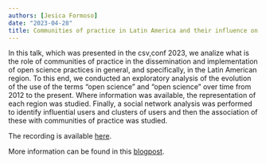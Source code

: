 ```yaml
---
authors: [Jesica Formoso]
date: "2023-04-28"
title: Communities of practice in Latin America and their influence on the dissemination of open science
---
```


In this talk, which was presented in the csv,conf 2023, we analize what is the role of communities of practice in the dissemination and implementation of open science practices in general, and specifically, in the Latin American region. To this end, we conducted an exploratory analysis of the evolution of the use of the terms "open science" and "open science" over time from 2012 to the present. Where information was available, the representation of each region was studied. Finally, a social network analysis was performed to identify influential users and clusters of users and then the association of these with communities of practice was studied.

The recording is available [here](https://youtu.be/Fdj4YaGKdUU?si=fJObovX5b4vX_4Bb).

More information can be found in this [blogpost](https://www.metadocencia.org/post/comunidades-practica-ciencia-abierta-latam/). 

